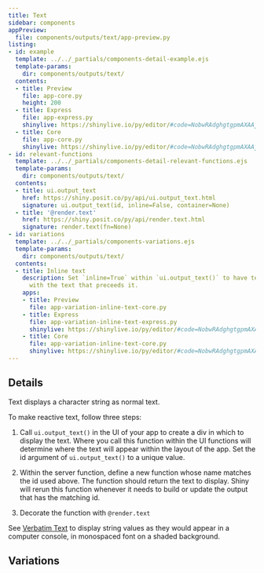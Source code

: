 ```yaml
---
title: Text
sidebar: components
appPreview:
  file: components/outputs/text/app-preview.py
listing:
- id: example
  template: ../../_partials/components-detail-example.ejs
  template-params:
    dir: components/outputs/text/
  contents:
  - title: Preview
    file: app-core.py
    height: 200
  - title: Express
    file: app-express.py
    shinylive: https://shinylive.io/py/editor/#code=NobwRAdghgtgpmAXAAjFADugdOgnmAGlQGMB7CAFzkqVQDMAnUmZAZwAsBLCXZTmdKQYVkDagBM4DADoRGzNlx5Y4AD3RjWrPgKEju6AK4UihzrNlmsB4wH0qqigAppYACpqKroq4CilKWQHL0JkVwAJOAAbKNJkAGUlXFcASgswAE1SQ2RqKjFxRFcLCFkAATEISQYsYORkAGJkAB5m2Uk6IM8nFKKIevqxCkMGfpsKLA9HHtlQsApcdAQUec8wAF8AXSA
  - title: Core
    file: app-core.py
    shinylive: https://shinylive.io/py/editor/#code=NobwRAdghgtgpmAXAAjFADugdOgnmAGlQGMB7CAFzkqVQDMAnUmZAZwAsBLCXZTmdKQYVkAQUxEG1ACZwGRAK6cAOhFUZ0AfSXIAvMiU4oAczia6AGyXSAFKuQODnLN3QKKmqgA8KdsABU4H2VCZBCAUUo5ZG8KEKIQgAk4CwtSZABlLh4QgEoCe0cQgE1SBWRqKilpRHjCh0MyijcPWM0ANzkAIygKfj9YvKJkAGJkAB5x1VzVWYhZOjY5ToYbV3ciJpaiVjhWVk5yXNqIR2QAASl5uSxYhzHJ+uQFmKDfY6ezqQoFBlP1ihYQI+GwzNTgjR6MSYGwabScHbLORg0JgCi4dAIFBot5gAC+AF0gA
- id: relevant-functions
  template: ../../_partials/components-detail-relevant-functions.ejs
  template-params:
    dir: components/outputs/text/
  contents:
  - title: ui.output_text
    href: https://shiny.posit.co/py/api/ui.output_text.html
    signature: ui.output_text(id, inline=False, container=None)
  - title: '@render.text'
    href: https://shiny.posit.co/py/api/render.text.html
    signature: render.text(fn=None)
- id: variations
  template: ../../_partials/components-variations.ejs
  template-params:
    dir: components/outputs/text/
  contents:
  - title: Inline text
    description: Set `inline=True` within `ui.output_text()` to have text appear inline
      with the text that preceeds it.
    apps:
    - title: Preview
      file: app-variation-inline-text-core.py
    - title: Express
      file: app-variation-inline-text-express.py
      shinylive: https://shinylive.io/py/editor/#code=NobwRAdghgtgpmAXAAjFADugdOgnmAGlQGMB7CAFzkqVQDMAnUmZAZwAsBLCXZTmdKQYVkDagBM4DADoRGzNlx5Y4AD3RjWrPgKEju6AK4UihzrNlmsB4wH0qqigAppYACpqKroq4CilKWQHL0JkVwAJOAAbKNJkAGUlXFcASgswAE1SQ2RqKjFxRFcLCFkAATEISQYsYKduKO44AF43BkM4FORkAGJkAB5+2Uk6IM8nFKKIbu6xCkMGaZsKLA9HCdlQsApcdAQUbc8wAF8AXSA
    - title: Core
      file: app-variation-inline-text-core.py
      shinylive: https://shinylive.io/py/editor/#code=NobwRAdghgtgpmAXAAjFADugdOgnmAGlQGMB7CAFzkqVQDMAnUmZAZwAsBLCXZTmdKQYVkAQUxEG1ACZwGRAK6cAOhFUZ0AfSXIAvMiU4oAczia6AGyXSAFKuQODnLN3QKKmqgA8KdsABU4H2VCZBCAUUo5ZG8KEKIQgAk4CwtSZABlLh4QgEoCe0cQgE1SBWRqKilpFHinLDKKNw9Yv1i67gtuOD1kfwYFOFzkAGIAHjHVXMLHIohZOjY5ADc5G1d3IkbmolY4VlZOclzEGeQAASl5uSx2iFmFmKDfE7PZqQoFBnuNiixAnw2ab3WZzDS9cToGwabScXYrOTA0JgCi4dAIFAo55gAC+AF0gA
---
```


:::{#example}
:::

:::{#relevant-functions}
:::

## Details

Text displays a character string as normal text.

To make reactive text, follow three steps:

  1. Call `ui.output_text()` in the UI of your app to create a div in which to display the text. Where you call this function within the UI functions will determine where the text will appear within the layout of the app. Set the id argument of `ui.output_text()` to a unique value.

  2. Within the server function, define a new function whose name matches the id used above. The function should return the text to display. Shiny will rerun this function whenever it needs to build or update the output that has the matching id.

  3. Decorate the function with `@render.text`

See [Verbatim Text](../verbatim-text/index.qmd) to display string values as they would appear in a computer console, in monospaced font on a shaded background.

## Variations

:::{#variations}
:::
